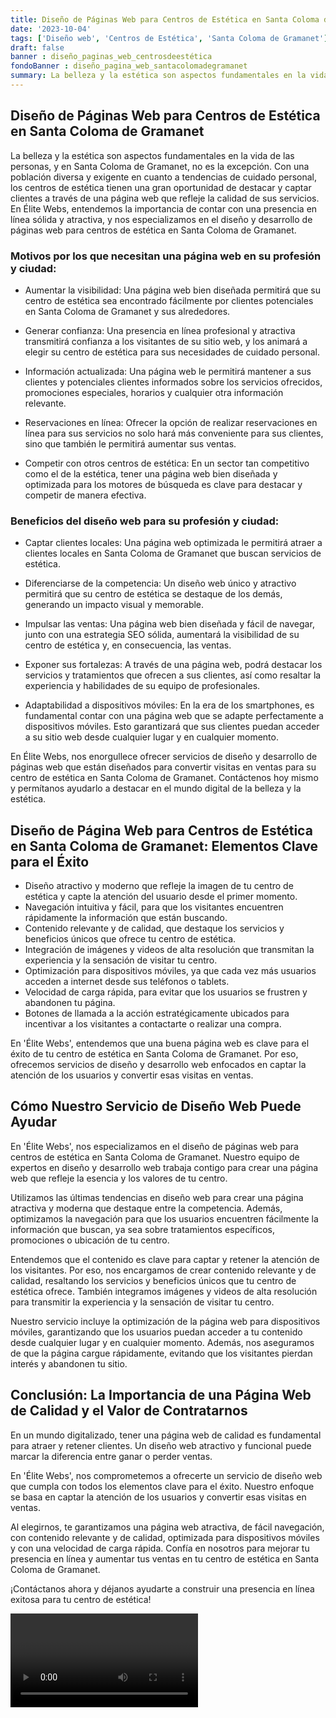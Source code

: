 ```yaml
---
title: Diseño de Páginas Web para Centros de Estética en Santa Coloma de Gramanet
date: '2023-10-04'
tags: ['Diseño web', 'Centros de Estética', 'Santa Coloma de Gramanet']
draft: false
banner : diseño_paginas_web_centrosdeestética
fondoBanner : diseño_pagina_web_santacolomadegramanet
summary: La belleza y la estética son aspectos fundamentales en la vida de las personas, y en Santa Coloma de Gramanet, no es la excepción. Con una población diversa y exigente en cuanto a tendencias de cuidado personal, los centros de estética tienen una gran oportunidad de destacar y captar clientes a través de una página web que refleje la calidad de sus servicios. En Élite Webs, entendemos la importancia de contar con una presencia en línea sólida y atractiva, y nos especializamos en el diseño y desarrollo de páginas web para centros de estética en Santa Coloma de Gramanet.
---
```


## Diseño de Páginas Web para Centros de Estética en Santa Coloma de Gramanet

La belleza y la estética son aspectos fundamentales en la vida de las personas, y en Santa Coloma de Gramanet, no es la excepción. Con una población diversa y exigente en cuanto a tendencias de cuidado personal, los centros de estética tienen una gran oportunidad de destacar y captar clientes a través de una página web que refleje la calidad de sus servicios. En Élite Webs, entendemos la importancia de contar con una presencia en línea sólida y atractiva, y nos especializamos en el diseño y desarrollo de páginas web para centros de estética en Santa Coloma de Gramanet.

### Motivos por los que necesitan una página web en su profesión y ciudad:

- Aumentar la visibilidad: Una página web bien diseñada permitirá que su centro de estética sea encontrado fácilmente por clientes potenciales en Santa Coloma de Gramanet y sus alrededores.

- Generar confianza: Una presencia en línea profesional y atractiva transmitirá confianza a los visitantes de su sitio web, y los animará a elegir su centro de estética para sus necesidades de cuidado personal.

- Información actualizada: Una página web le permitirá mantener a sus clientes y potenciales clientes informados sobre los servicios ofrecidos, promociones especiales, horarios y cualquier otra información relevante.

- Reservaciones en línea: Ofrecer la opción de realizar reservaciones en línea para sus servicios no solo hará más conveniente para sus clientes, sino que también le permitirá aumentar sus ventas.

- Competir con otros centros de estética: En un sector tan competitivo como el de la estética, tener una página web bien diseñada y optimizada para los motores de búsqueda es clave para destacar y competir de manera efectiva.

### Beneficios del diseño web para su profesión y ciudad:

- Captar clientes locales: Una página web optimizada le permitirá atraer a clientes locales en Santa Coloma de Gramanet que buscan servicios de estética.

- Diferenciarse de la competencia: Un diseño web único y atractivo permitirá que su centro de estética se destaque de los demás, generando un impacto visual y memorable.

- Impulsar las ventas: Una página web bien diseñada y fácil de navegar, junto con una estrategia SEO sólida, aumentará la visibilidad de su centro de estética y, en consecuencia, las ventas.

- Exponer sus fortalezas: A través de una página web, podrá destacar los servicios y tratamientos que ofrecen a sus clientes, así como resaltar la experiencia y habilidades de su equipo de profesionales.

- Adaptabilidad a dispositivos móviles: En la era de los smartphones, es fundamental contar con una página web que se adapte perfectamente a dispositivos móviles. Esto garantizará que sus clientes puedan acceder a su sitio web desde cualquier lugar y en cualquier momento.

En Élite Webs, nos enorgullece ofrecer servicios de diseño y desarrollo de páginas web que están diseñados para convertir visitas en ventas para su centro de estética en Santa Coloma de Gramanet. Contáctenos hoy mismo y permítanos ayudarlo a destacar en el mundo digital de la belleza y la estética.

<GifSeo />

<Cta />

## **Diseño de Página Web para Centros de Estética en Santa Coloma de Gramanet: Elementos Clave para el Éxito**

- Diseño atractivo y moderno que refleje la imagen de tu centro de estética y capte la atención del usuario desde el primer momento.
- Navegación intuitiva y fácil, para que los visitantes encuentren rápidamente la información que están buscando.
- Contenido relevante y de calidad, que destaque los servicios y beneficios únicos que ofrece tu centro de estética.
- Integración de imágenes y videos de alta resolución que transmitan la experiencia y la sensación de visitar tu centro.
- Optimización para dispositivos móviles, ya que cada vez más usuarios acceden a internet desde sus teléfonos o tablets.
- Velocidad de carga rápida, para evitar que los usuarios se frustren y abandonen tu página.
- Botones de llamada a la acción estratégicamente ubicados para incentivar a los visitantes a contactarte o realizar una compra.

En 'Élite Webs', entendemos que una buena página web es clave para el éxito de tu centro de estética en Santa Coloma de Gramanet. Por eso, ofrecemos servicios de diseño y desarrollo web enfocados en captar la atención de los usuarios y convertir esas visitas en ventas.

## **Cómo Nuestro Servicio de Diseño Web Puede Ayudar**

En 'Élite Webs', nos especializamos en el diseño de páginas web para centros de estética en Santa Coloma de Gramanet. Nuestro equipo de expertos en diseño y desarrollo web trabaja contigo para crear una página web que refleje la esencia y los valores de tu centro.

Utilizamos las últimas tendencias en diseño web para crear una página atractiva y moderna que destaque entre la competencia. Además, optimizamos la navegación para que los usuarios encuentren fácilmente la información que buscan, ya sea sobre tratamientos específicos, promociones o ubicación de tu centro.

Entendemos que el contenido es clave para captar y retener la atención de los visitantes. Por eso, nos encargamos de crear contenido relevante y de calidad, resaltando los servicios y beneficios únicos que tu centro de estética ofrece. También integramos imágenes y videos de alta resolución para transmitir la experiencia y la sensación de visitar tu centro.

Nuestro servicio incluye la optimización de la página web para dispositivos móviles, garantizando que los usuarios puedan acceder a tu contenido desde cualquier lugar y en cualquier momento. Además, nos aseguramos de que la página cargue rápidamente, evitando que los visitantes pierdan interés y abandonen tu sitio.

## **Conclusión: La Importancia de una Página Web de Calidad y el Valor de Contratarnos**

En un mundo digitalizado, tener una página web de calidad es fundamental para atraer y retener clientes. Un diseño web atractivo y funcional puede marcar la diferencia entre ganar o perder ventas.

En 'Élite Webs', nos comprometemos a ofrecerte un servicio de diseño web que cumpla con todos los elementos clave para el éxito. Nuestro enfoque se basa en captar la atención de los usuarios y convertir esas visitas en ventas.

Al elegirnos, te garantizamos una página web atractiva, de fácil navegación, con contenido relevante y de calidad, optimizada para dispositivos móviles y con una velocidad de carga rápida. Confía en nosotros para mejorar tu presencia en línea y aumentar tus ventas en tu centro de estética en Santa Coloma de Gramanet.

¡Contáctanos ahora y déjanos ayudarte a construir una presencia en línea exitosa para tu centro de estética!

<Video />

<CtaBot job='Centros de Estética' city='Santa Coloma de Gramanet'/>

<Gmaps query='Santa Coloma de Gramanet+españa+maps' />